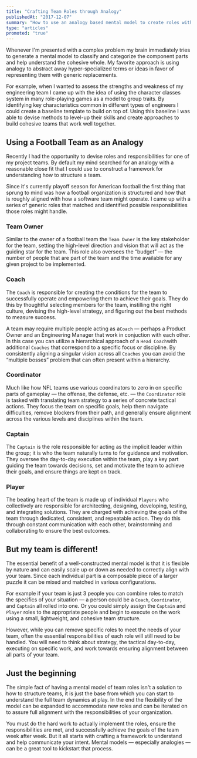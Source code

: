```yaml
---
title: "Crafting Team Roles through Analogy"
publishedAt: "2017-12-07"
summary: "How to use an analogy based mental model to create roles within an engineering team"
type: "articles"
promoted: "true"
---
```


Whenever I'm presented with a complex problem my brain immediately tries to generate a mental model to classify and categorize the component parts and help understand the cohesive whole. My favorite approach is using analogy to abstract away hyper-specialized terms or ideas in favor of representing them with generic replacements.

For example, when I wanted to assess the strengths and weakness of my engineering team I came up with the idea of using the character classes system in many role-playing games as a model to group traits. By identifying key characteristics common in different types of engineers I could create a baseline template to build on top of. Using this baseline I was able to devise methods to level-up their skills and create approaches to build cohesive teams that work well together.

## Using a Football Team as an Analogy

Recently I had the opportunity to devise roles and responsibilities for one of my project teams. By default my mind searched for an analogy with a reasonable close fit that I could use to construct a framework for understanding how to structure a team.

Since it's currently playoff season for American football the first thing that sprung to mind was how a football organization is structured and how that is roughly aligned with how a software team might operate. I came up with a series of generic roles that matched and identified possible responsibilities those roles might handle.

### Team Owner

Similar to the owner of a football team the `Team Owner` is the key stakeholder for the team, setting the high-level direction and vision that will act as the guiding star for the team. This role also oversees the “budget” — the number of people that are part of the team and the time available for any given project to be implemented.

### Coach

The `Coach` is responsible for creating the conditions for the team to successfully operate and empowering them to achieve their goals. They do this by thoughtful selecting members for the team, instilling the right culture, devising the high-level strategy, and figuring out the best methods to measure success.

A team may require multiple people acting as a`Coach` — perhaps a Product Owner and an Engineering Manager that work in conjuction with each other. In this case you can utilize a hierarchical approach of a `Head Coach`with additional `Coaches` that correspond to a specific focus or discipline. By consistently aligning a singular vision across all `Coaches` you can avoid the “multiple bosses” problem that can often present within a hierarchy.

### Coordinator

Much like how NFL teams use various coordinators to zero in on specific parts of gameplay — the offense, the defense, etc. — the `Coordinator` role is tasked with translating team strategy to a series of concrete tactical actions. They focus the team on specific goals, help them navigate difficulties, remove blockers from their path, and generally ensure alignment across the various levels and disciplines within the team.

### Captain

The `Captain` is the role responsible for acting as the implicit leader within the group; it is who the team naturally turns to for guidance and motivation. They oversee the day-to-day execution within the team, play a key part guiding the team towards decisions, set and motivate the team to achieve their goals, and ensure things are kept on track.

### Player

The beating heart of the team is made up of individual `Players` who collectively are responsible for architecting, designing, developing, testing, and integrating solutions. They are charged with achieving the goals of the team through dedicated, consistent, and repeatable action. They do this through constant communication with each other, brainstorming and collaborating to ensure the best outcomes.

## But my team is different!

The essential benefit of a well-constructed mental model is that it is flexible by nature and can easily scale up or down as needed to correctly align with your team. Since each individual part is a composable piece of a larger puzzle it can be mixed and matched in various configurations.

For example if your team is just 3 people you can combine roles to match the specifics of your situation — a person could be a `Coach`, `Coordinator`, and `Captain` all rolled into one. Or you could simply assign the `Captain` and `Player` roles to the appropriate people and begin to execute on the work using a small, lightweight, and cohesive team structure.

However, while you can remove specific roles to meet the needs of your team, often the essential responsibilities of each role will still need to be handled. You will need to think about strategy, the tactical day-to-day, executing on specific work, and work towards ensuring alignment between all parts of your team.

## Just the beginning

The simple fact of having a mental model of team roles isn't a solution to how to structure teams, it is just the base from which you can start to understand the full team dynamics at play. In the end the flexibility of the model can be expanded to accommodate new roles and can be iterated on to assure full alignment with the responsibilities of your organization.

You must do the hard work to actually implement the roles, ensure the responsibilities are met, and successfully achieve the goals of the team week after week. But it all starts with crafting a framework to understand and help communicate your intent. Mental models — especially analogies — can be a great tool to kickstart that process.
